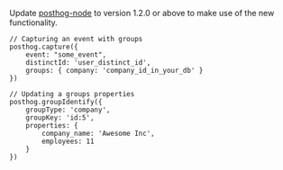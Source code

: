 Update [posthog-node](https://posthog.com/docs/integrate/server/node) to version 1.2.0 or above to make use of the new functionality.

```node
// Capturing an event with groups
posthog.capture({
    event: "some_event",
    distinctId: 'user_distinct_id',
    groups: { company: 'company_id_in_your_db' }
})

// Updating a groups properties
posthog.groupIdentify({
    groupType: 'company',
    groupKey: 'id:5',
    properties: {
        company_name: 'Awesome Inc',
        employees: 11
    }
})
```
